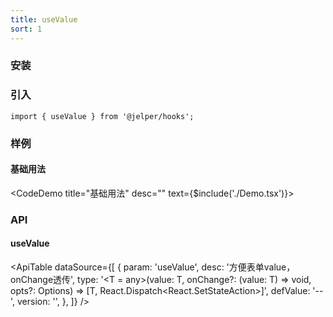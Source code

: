 ```yaml
---
title: useValue
sort: 1
---
```



### 安装

<ImportTabs name="@jelper/hooks" />

### 引入

``` tsx
import { useValue } from '@jelper/hooks';
```

### 样例

#### 基础用法
<CodeDemo title="基础用法" desc="" text={$include('./Demo.tsx')}><Demo /></CodeDemo>

### API

#### useValue

<ApiTable
  dataSource={[
    {
      param: 'useValue',
      desc: '方便表单value，onChange透传',
      type: '<T = any>(value: T, onChange?: (value: T) => void, opts?: Options<T>) => [T, React.Dispatch<React.SetStateAction<T>>]',
      defValue: '--',
      version: '',
    },
  ]}
/>
